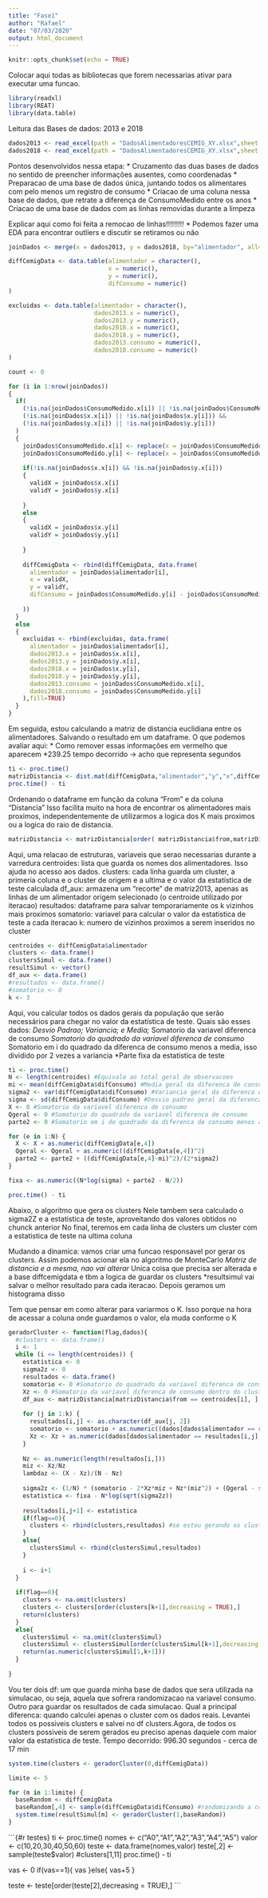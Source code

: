 ```yaml
---
title: "Fase1"
author: "Rafael"
date: "07/03/2020"
output: html_document
---
```


```r
knitr::opts_chunk$set(echo = TRUE)
```

Colocar aqui todas as bibliotecas que forem necessarias ativar para executar uma funcao.

```r
library(readxl)
library(REAT)
library(data.table)
```

Leitura das Bases de dados: 2013 e 2018

```r
dados2013 <- read_excel(path = "DadosAlimentadoresCEMIG_XY.xlsx",sheet = 1)
dados2018 <- read_excel(path = "DadosAlimentadoresCEMIG_XY.xlsx",sheet = 2)

```

Pontos desenvolvidos nessa etapa:
  * Cruzamento das duas bases de dados no sentido de preencher informações ausentes, como coordenadas
  * Preparacao de uma base de dados única, juntando todos os alimentares com pelo menos um registro de consumo
  * Criacao de uma coluna nessa base de dados, que retrate a diferença de ConsumoMedido entre os anos
  * Criacao de uma base de dados com as linhas removidas durante a limpeza

Explicar aqui como foi feita a remocao de linhas!!!!!!!!!
* Podemos fazer uma EDA para encontrar outliers e discutir se retiramos ou não

```r
joinDados <- merge(x = dados2013, y = dados2018, by="alimentador", all=TRUE)

diffCemigData <- data.table(alimentador = character(),
                            x = numeric(),
                            y = numeric(),
                            difConsumo = numeric()
)

excluidas <- data.table(alimentador = character(),
                        dados2013.x = numeric(),
                        dados2013.y = numeric(),
                        dados2018.x = numeric(),
                        dados2018.y = numeric(),
                        dados2013.consumo = numeric(),
                        dados2018.consumo = numeric()
)

count <- 0

for (i in 1:nrow(joinDados))
{
  if(
    (!is.na(joinDados$ConsumoMedido.x[i]) || !is.na(joinDados$ConsumoMedido.y[i])) &&
    (!is.na(joinDados$x.x[i]) || !is.na(joinDados$x.y[i])) && 
    (!is.na(joinDados$y.x[i]) || !is.na(joinDados$y.y[i]))
  )
  {
    joinDados$ConsumoMedido.x[i] <- replace(x = joinDados$ConsumoMedido.x[i], list = is.na(joinDados$ConsumoMedido.x[i]), values = 0)
    joinDados$ConsumoMedido.y[i] <- replace(x = joinDados$ConsumoMedido.y[i], list = is.na(joinDados$ConsumoMedido.y[i]), values = 0)
    
    if(!is.na(joinDados$x.x[i]) && !is.na(joinDados$y.x[i]))
    {
      validX = joinDados$x.x[i]
      validY = joinDados$y.x[i]
      
    }
    else
    {
      validX = joinDados$x.y[i]
      validY = joinDados$y.y[i]
      
    }
    
    diffCemigData <- rbind(diffCemigData, data.frame(
      alimentador = joinDados$alimentador[i],
      x = validX,
      y = validY,
      difConsumo = joinDados$ConsumoMedido.y[i] - joinDados$ConsumoMedido.x[i]
      
    ))
  }
  else
  {
    excluidas <- rbind(excluidas, data.frame(
      alimentador = joinDados$alimentador[i],
      dados2013.x = joinDados$x.x[i],
      dados2013.y = joinDados$y.x[i],
      dados2018.x = joinDados$x.y[i],
      dados2018.y = joinDados$y.y[i],
      dados2013.consumo = joinDados$ConsumoMedido.x[i],
      dados2018.consumo = joinDados$ConsumoMedido.y[i]
    ),fill=TRUE)
  }
}

```

Em seguida, estou calculando a matriz de distancia euclidiana entre os alimentadores. Salvando o resultado em um dataframe.
O que podemos avaliar aqui:
  * Como remover essas informações em vermelho que aparecem
  *239.25 tempo decorrido -> acho que representa segundos

```r
ti <- proc.time()
matrizDistancia <- dist.mat(diffCemigData,"alimentador","y","x",diffCemigData,"alimentador","y","x")
proc.time() - ti

```

Ordenando o dataframe em função da coluna "From" e da coluna "Distancia"
Isso facilita muito na hora de encontrar os alimentadores mais proximos, independentemente de utilizarmos a logica dos K mais proximos ou a logica do raio de distancia.

```r
matrizDistancia <- matrizDistancia[order( matrizDistancia$from,matrizDistancia$distance),]
```

Aqui, uma relacao de estruturas, variaveis que serao necessarias durante a varredura
  centroides: lista que guarda os nomes dos alimentadores. Isso ajuda no acesso aos dados.
  clusters: cada linha guarda um cluster, a primeria coluna e o cluster de origem e a ultima e o valor da estatistica de teste calculada
  df_aux: armazena um "recorte" de matriz2013, apenas as linhas de um alimentador origem selecionado (o centroide utilizado por iteracao)
  resultados: dataframe para salvar temporariamente os k vizinhos mais proximos
  somatorio: variavel para calcular o valor da estatistica de teste a cada iteracao
  k: numero de vizinhos proximos a serem inseridos no cluster
  

```r
centroides <- diffCemigData$alimentador
clusters <- data.frame()
clustersSimul <- data.frame()
resultSimul <- vector()
df_aux <- data.frame()
#resultados <- data.frame()
#somatorio <- 0
k <- 3

```

Aqui, vou calcular todos os dados gerais da população que serão necessários para chegar no valor da estatística de teste. Quais são esses dados:
*Desvio Padrao; Variancia; e Media;
*Somatorio da variavel diferenca de consumo
*Somatorio do quadrado da variavel diferenca de consumo
*Somatorio em i do quadrado da diferenca de consumo menos a media, isso dividido por 2 vezes a variancia
*Parte fixa da estatistica de teste

```r
ti <- proc.time()
N <- length(centroides) #Equivale ao total geral de observacoes
mi <- mean(diffCemigData$difConsumo) #Media geral da diferenca de consumo
sigma2 <- var(diffCemigData$difConsumo) #Variancia geral da diferenca de consumo
sigma <- sd(diffCemigData$difConsumo) #Desvio padrao geral da diferenca de consumo
X <- 0 #Somatorio da variavel diferenca de consumo
Qgeral <- 0 #Somatorio do quadrado da variavel diferenca de consumo
parte2 <- 0 #Somatorio em i do quadrado da diferenca de consumo menos a media, isso dividido por 2 vezes a variancia

for (e in 1:N) {
  X <- X + as.numeric(diffCemigData[e,4])
  Qgeral <- Qgeral + as.numeric((diffCemigData[e,4])^2)
  parte2 <- parte2 + ((diffCemigData[e,4]-mi)^2)/(2*sigma2)
}

fixa <- as.numeric((N*log(sigma) + parte2 - N/2))

proc.time() - ti

```

Abaixo, o algoritmo que gera os clusters
Nele tambem sera calculado o sigma2Z e a estatistica de teste, aproveitando dos valores obtidos no chunck anterior
No final, teremos em cada linha de clusters um cluster com a estatistica de teste na ultima coluna

Mudando a dinamica: vamos criar uma funcao responsavel por gerar os clusters. Assim podemos acionar ela no algoritmo de MonteCarlo
*Matriz de distancia e a mesma, nao vai alterar
*Unica coisa que precisa ser alterada e a base diffcemigdata e tbm a logica de guardar os clusters
*resultsimul vai salvar o melhor resultado para cada iteracao. Depois geramos um histograma disso

Tem que pensar em como alterar para variarmos o K. Isso porque na hora de acessar a coluna onde guardamos o valor, ela muda conforme o K

```r

geradorCluster <- function(flag,dados){
  #clusters <- data.frame()
  i <- 1
  while (i <= length(centroides)) {
    estatistica <- 0
    sigma2z <- 0
    resultados <- data.frame()
    somatorio <- 0 #Somatorio do quadrado da variavel diferenca de consumo dentro do cluster
    Xz <- 0 #Somatorio da variavel diferenca de consumo dentro do cluster
    df_aux <- matrizDistancia[matrizDistancia$from == centroides[i], ]
  
    for (j in 1:k) {
      resultados[i,j] <- as.character(df_aux[j, 2])
      somatorio <- somatorio + as.numeric((dados[dados$alimentador == resultados[i,j],4])^2)
      Xz <- Xz + as.numeric(dados[dados$alimentador == resultados[i,j],4])
    }
  
    Nz <- as.numeric(length(resultados[i,]))
    miz <- Xz/Nz
    lambdaz <- (X - Xz)/(N - Nz)
  
    sigma2z <- (1/N) * (somatorio - 2*Xz*miz + Nz*(miz^2) + (Qgeral - somatorio) - 2*(X - Xz)*lambdaz + (N - Nz)*(lambdaz^2))
    estatistica <- fixa - N*log(sqrt(sigma2z))
  
    resultados[i,j+1] <- estatistica
    if(flag==0){
      clusters <- rbind(clusters,resultados) #se estou gerando os clusters iniciais, com dados originais
    }
    else{
      clustersSimul <- rbind(clustersSimul,resultados)
    }
    
    i <- i+1
  }
  
  if(flag==0){
    clusters <- na.omit(clusters)
    clusters <- clusters[order(clusters[k+1],decreasing = TRUE),]
    return(clusters)
  }
  else{
    clustersSimul <- na.omit(clustersSimul)
    clustersSimul <- clustersSimul[order(clustersSimul[k+1],decreasing = TRUE),]
    return(as.numeric(clustersSimul[1,k+1]))
  }
  
}

```

Vou ter dois df: um que guarda minha base de dados que sera utilizada na simulacao, ou seja, aquela que sofrera randomizacao na variavel consumo. Outro para guardar os resultados de cada simulacao.
Qual a principal diferenca: quando calculei apenas o cluster com os dados reais. Levantei todos os possiveis clusters e salvei no df clusters.Agora, de todos os clusters possiveis de serem gerados eu preciso apenas daquele com maior valor da estatistica de teste.
Tempo decorrido: 996.30 segundos - cerca de 17 min

```r
system.time(clusters <- geradorCluster(0,diffCemigData))

```


```r

limite <- 5

for (m in 1:limite) {
  baseRandom <- diffCemigData
  baseRandom[,4] <- sample(diffCemigData$difConsumo) #randomizando a coluna diferenca de consumo
  system.time(resultSimul[m] <- geradorCluster(1,baseRandom))
}

```

```{#r testes}
ti <- proc.time()
nomes <- c("A0","A1","A2","A3","A4","A5")
valor <- c(10,20,30,40,50,60)
teste <- data.frame(nomes,valor)
teste[,2] <- sample(teste$valor)
#clusters[1,11]
proc.time() - ti

vas <- 0
if(vas==1){
  vas
}else{
  vas+5
}

teste <- teste[order(teste[2],decreasing = TRUE),]
```

